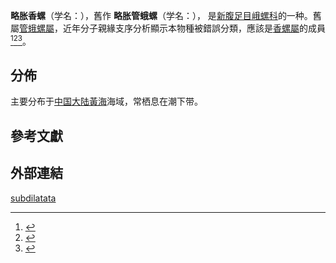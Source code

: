 {{Speciesbox
 | taxon = Neptunea subdilatata
 | authority = (T.-C. Yen, 1936)
 | synonyms_ref = <ref name="WoRMS_759475" />
 | synonyms =
* ''[[Siphonalia|Siphonalia]] subdilatata'' <small>T.-C. Yen, 1936</small>
}}

'''略胀香螺'''（学名：''{{lang|la|Neptunea subdilatata}}''），舊作
'''略胀管蛾螺'''（学名：''{{lang|la|Siphonalia subdilatata}}''），
是[[新腹足目|新腹足目]][[峨螺科|峨螺科]]的一种{{r|shell_6487}}。舊屬[[管蛾螺屬|管蛾螺屬]]{{r|shell_6487}}，近年分子親緣支序分析顯示本物種被錯誤分類，應該是[[香螺屬|香螺屬]]的成員<ref name="WoRMS_759475">{{WoRMS |id=759475 |title=''Siphonalia subdilatata'' T.-C. Yen, 1936 |db=MolluscaBase |last1=Marshall |first1=Bruce |last2=Sartori |first2=André F. |date=2019-07-09 |access-date=2021-01-03 }}</ref><ref name="Hou et al 2013">{{cite journal |last1=Hou |first1=L. |authorlink1=侯林 |last2=Dahms |first2=H. U. |last3=Dong |first3=C. |authorlink3=董长永 |last4=Chen |first4=Y. |last5=Hou |first5=H. |last6=Yang |first6=W. |last7=Zou |first7=X. |year=2013 |title=Phylogenetic positions of some genera and species of the family Buccinidae (Gastropoda: Mollusca) from China based on ribosomal RNA and COI sequences |journal=''[[Chinese_Science_Bulletin|Chinese Science Bulletin]]'' |volume=58 |issue=19 |pages=2315-2322 |language=en }}</ref><ref>{{cite journal |url=http://www.alljournals.cn/view_abstract.aspx?pcid=90BA3D13E7F3BC869AC96FB3DA594E3FE34FBF7B8BC0E591&jid=3A5C266C52E2E5A1D031216388453E27&aid=29BE373F2E0418C29CFFDB40D2924B34&yid=67289AFF6305E306&from_type=1 |author1=[[董长永|董长永]] |author2=[[侯林|侯林]] |author3=[[隋娜|隋娜]] |author4=[[张筠_(动物学家)|张筠]] |author5=[[王明昌|王明昌]] |author6=[[李研|李研]] |year=2008 |title=中国沿海蛾螺科5属10种28S rRNA基因的系统学分析 |journal=《[[动物学报|动物学报]]》 |volume=54 |issue=5 |access-date=2021-01-04 |language=zh-hans }}</ref>。

==分佈==
主要分布于[[中国大陆|中国大陆]][[黃海|黃海]]海域{{r|shell_6487|shelldoc_420090220138}}，常栖息在潮下带{{r|shell_6487}}。

==參考文獻==
{{reflist |refs=
<ref name="shell_6487">{{cite web
 |url=http://shell.sinica.edu.tw/chinese/shellbase_detail.php?science_no=6487 |dead-url=no
 |archive-url=https://web.archive.org/web/20160304113704/http://shell.sinica.edu.tw/chinese/shellbase_detail.php?science_no=6487
 |title=国际贝库：略胀管蛾螺|publisher=台湾贝类资料库
 |access-date=2009-08-11 |archive-date=2016-03-04 |language=zh-hant }}</ref>
<ref name="shelldoc_420090220138">{{shelldoc_420090220138}}</ref>
}}

==外部連結==
{{Taxonbar}}
[[Category:香螺屬|subdilatata]]